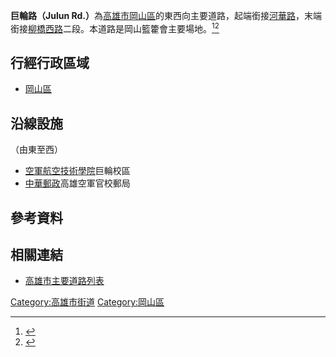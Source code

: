 {{Infobox TwRoad2
|bgcolorh=DARKGREEN
|colorh=white
|code=
|name= 巨輪路
|enname= Julun Rd.
|level= 一般道路
|length=
|sec=
|lastext=
|line=
|start= [[河華路|河華路]]
|end= [[柳橋西路|柳橋西路]]二段
|junc= 
|img=
|cap=
|size=
|left= [[柳橋西路|柳橋西路]]二段
|right= [[河華路|河華路]]
|leftlink= [[柳橋西路|柳橋西路]]二段
|leftdirection= W
|rightlink= [[河華路|河華路]]
|rightdirection= E
|SN=
|SNtype=
|SNNum=
|SN2=
|SN2type=
|SN2Num=
|SN3=
|SN3type=
|SN3Num=
}}
'''巨輪路（Julun Rd.）'''為[[高雄市|高雄市]][[岡山區|岡山區]]的東西向主要道路，起端銜接[[河華路|河華路]]，末端銜接[[柳橋西路|柳橋西路]]二段。本道路是岡山籃籗會主要場地。<ref>{{Cite web |url=https://www.chinatimes.com/realtimenews/20180120003256-260405?chdtv |title=高市岡山區河華路、巨輪路人行環境及道路改善 邱志偉爭取納前瞻計畫 |access-date=2020-07-15 |archive-date=2020-07-17 |archive-url=https://web.archive.org/web/20200717054632/https://www.chinatimes.com/realtimenews/20180120003256-260405?chdtv |dead-url=no }}</ref><ref>{{Cite web |url=https://news.ltn.com.tw/news/politics/breakingnews/3063086 |title=獲中央前瞻基礎建設5500萬補助 岡山河華、巨輪路改造變亮點 |access-date=2020-07-15 |archive-date=2020-07-15 |archive-url=https://web.archive.org/web/20200715131804/https://news.ltn.com.tw/news/politics/breakingnews/3063086 |dead-url=no }}</ref>
== 行經行政區域 ==
* [[岡山區|岡山區]]
== 沿線設施 ==
（由東至西）
* [[空軍航空技術學院|空軍航空技術學院]]巨輪校區
* [[中華郵政|中華郵政]]高雄空軍官校郵局
== 參考資料 ==
{{Reflist}}
== 相關連結 ==
* [[高雄市主要道路列表|高雄市主要道路列表]]

{{高雄市重要道路}}

[[Category:高雄市街道|Category:高雄市街道]]
[[Category:岡山區|Category:岡山區]]